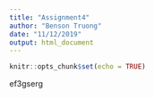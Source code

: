 ```yaml
---
title: "Assignment4"
author: "Benson Truong"
date: "11/12/2019"
output: html_document
---
```


```r
knitr::opts_chunk$set(echo = TRUE)
```

ef3gserg